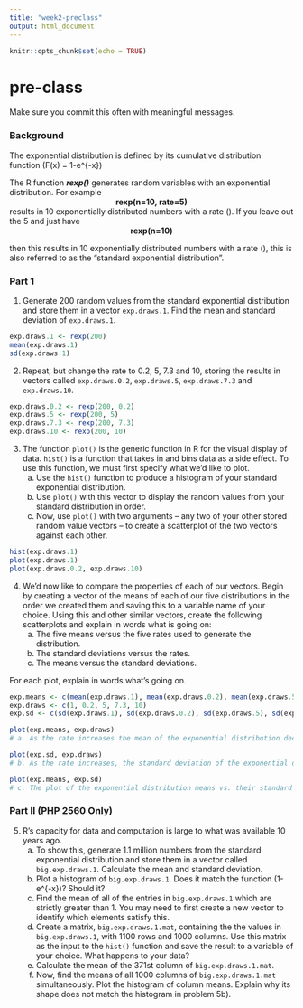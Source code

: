 ---
title: "week2-preclass"
output: html_document
---

```{r setup, include=FALSE}
knitr::opts_chunk$set(echo = TRUE)
```

# pre-class

Make sure you commit this often with meaningful messages. 

### Background

The exponential distribution is defined by its cumulative distribution function
\(F(x) = 1-e^{-\lambda x}\)

The R function ***rexp()*** generates random variables with an exponential distribution. For example 
<center><strong>rexp(n=10, rate=5)</strong> </center>

results in 10 exponentially distributed numbers with a rate \(\lambda=5\). If you leave out the 5 and just have
<center><strong>rexp(n=10) </strong></center>
then this results in 10 exponentially distributed numbers with a rate \(\lambda=1\), this is also referred to as the "standard exponential distribution". 

### Part 1


1. Generate 200 random values from the standard exponential distribution and store them in a vector `exp.draws.1`.  Find the mean and standard deviation of `exp.draws.1`.

```{r}
exp.draws.1 <- rexp(200)
mean(exp.draws.1)
sd(exp.draws.1)
```


2. Repeat, but change the rate to 0.2, 5, 7.3 and 10, storing the results in vectors called  `exp.draws.0.2`,  `exp.draws.5`,  `exp.draws.7.3` and  `exp.draws.10`.

```{r}
exp.draws.0.2 <- rexp(200, 0.2)
exp.draws.5 <- rexp(200, 5)
exp.draws.7.3 <- rexp(200, 7.3)
exp.draws.10 <- rexp(200, 10)
```


3. The function `plot()` is the generic function in R for the visual display of data. `hist()` is a function that takes in and bins data as a side effect. To use this function, we must first specify what we'd like to plot.
    a. Use the `hist()` function to produce a histogram of your standard exponential distribution. 
    b. Use `plot()` with this vector to display the random values from your standard distribution in order.
    c. Now, use `plot()` with two arguments -- any two of your other stored random value vectors -- to create a scatterplot of the two vectors against each other.
  
```{r}
hist(exp.draws.1)
plot(exp.draws.1)
plot(exp.draws.0.2, exp.draws.10)
```


4. We'd now like to compare the properties of each of our vectors. Begin by creating a vector of the means of each of our five distributions in the order we created them and saving this to a variable name of your choice. Using this and other similar vectors, create the following scatterplots and explain in words what is going on:
    a. The five means versus the five rates used to generate the distribution.
    b. The standard deviations versus the rates.
    c. The means versus the standard deviations.

For each plot, explain in words what's going on.

```{r}
exp.means <- c(mean(exp.draws.1), mean(exp.draws.0.2), mean(exp.draws.5), mean(exp.draws.7.3), mean(exp.draws.10))
exp.draws <- c(1, 0.2, 5, 7.3, 10)
exp.sd <- c(sd(exp.draws.1), sd(exp.draws.0.2), sd(exp.draws.5), sd(exp.draws.7.3), sd(exp.draws.10))

plot(exp.means, exp.draws)
# a. As the rate increases the mean of the exponential distribution decreases. 

plot(exp.sd, exp.draws)
# b. As the rate increases, the standard deviation of the exponential distribution decreases, the same pattern as the means vs. rate plot. 

plot(exp.means, exp.sd)
# c. The plot of the exponential distribution means vs. their standard deviations is linear. The mean of each distribution is identical to it's standard deviation. 


```


### Part II (PHP 2560 Only)


5. R's capacity for data and computation is large to what was available 10 years ago. 
    a. To show this, generate 1.1 million numbers from the standard exponential distribution and store them in a vector called `big.exp.draws.1`. Calculate the mean and standard deviation.
    b. Plot a histogram of `big.exp.draws.1`.  Does it match the function \(1-e^{-x}\)?  Should it? 
    c. Find the mean of all of the entries in `big.exp.draws.1` which are strictly greater than 1. You may need to first create a new vector to identify which elements satisfy this.
    d. Create a matrix, `big.exp.draws.1.mat`, containing the the values in 
`big.exp.draws.1`, with 1100 rows and 1000 columns. Use this matrix as the input to the `hist()` function and save the result to a variable of your choice. What happens to your data?
    e. Calculate the mean of the 371st column of `big.exp.draws.1.mat`.
    f. Now, find the means of all 1000 columns of `big.exp.draws.1.mat` simultaneously. Plot the histogram of column means.  Explain why its shape does not match the histogram in problem 5b).
   

